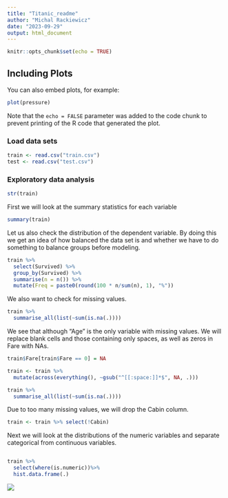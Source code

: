 ```yaml
---
title: "Titanic_readme"
author: "Michal Rackiewicz"
date: "2023-09-29"
output: html_document
---
```


```r
knitr::opts_chunk$set(echo = TRUE)
```

## Including Plots

You can also embed plots, for example:

```r
plot(pressure)
```

Note that the `echo = FALSE` parameter was added to the code chunk to prevent printing of the R code that generated the plot.

### Load data sets

```r
train <- read.csv("train.csv")
test <- read.csv("test.csv")
```

### Exploratory data analysis

```r
str(train)
```

First we will look at the summary statistics for each variable

```r
summary(train)
```

Let us also check the distribution of the dependent variable. By doing this we get an idea of how balanced the data set is and whether we have to do something to balance groups before modeling.

```r
train %>% 
  select(Survived) %>% 
  group_by(Survived) %>% 
  summarise(n = n()) %>% 
  mutate(Freq = paste0(round(100 * n/sum(n), 1), "%"))
```

We also want to check for missing values.

```r
train %>% 
  summarise_all(list(~sum(is.na(.))))
```

We see that although "Age" is the only variable with missing values. We will replace blank cells and those containing only spaces, as well as zeros in Fare with NAs.

```r
train$Fare[train$Fare == 0] = NA
```

```r
train <- train %>% 
  mutate(across(everything(), ~gsub("^[[:space:]]*$", NA, .)))
```

```r
train %>% 
  summarise_all(list(~sum(is.na(.))))
```

Due to too many missing values, we will drop the Cabin column.

```r
train <- train %>% select(!Cabin)
```

Next we will look at the distributions of the numeric variables and separate categorical from continuous variables.
```r

```


```r
train %>% 
  select(where(is.numeric))%>%
  hist.data.frame(.)
```

![](http://127.0.0.1:24923/chunk_output/s/67F32266/cbzakkcnjny6s/000012.png)

